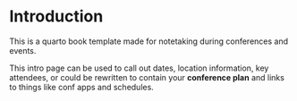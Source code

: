 # Introduction {.unnumbered}

This is a quarto book template made for notetaking during conferences and events.

This intro page can be used to call out dates, location information, key attendees, or could be rewritten to contain your **conference plan** and links to things like conf apps and schedules.
